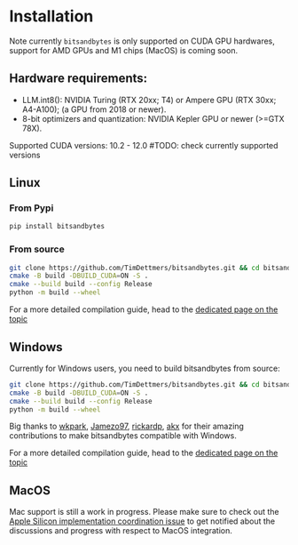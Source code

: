 # Installation

Note currently `bitsandbytes` is only supported on CUDA GPU hardwares, support for AMD GPUs and M1 chips (MacOS) is coming soon.

<hfoptions id="OS system">
<hfoption id="Linux">

## Hardware requirements:
 - LLM.int8(): NVIDIA Turing (RTX 20xx; T4) or Ampere GPU (RTX 30xx; A4-A100); (a GPU from 2018 or newer).
 - 8-bit optimizers and quantization: NVIDIA Kepler GPU or newer (>=GTX 78X).

Supported CUDA versions: 10.2 - 12.0  #TODO: check currently supported versions

## Linux

### From Pypi

```bash
pip install bitsandbytes
```

### From source

```bash
git clone https://github.com/TimDettmers/bitsandbytes.git && cd bitsandbytes/
cmake -B build -DBUILD_CUDA=ON -S .
cmake --build build --config Release
python -m build --wheel
```

For a more detailed compilation guide, head to the [dedicated page on the topic](./compiling)

</hfoption>
<hfoption id="Windows">

## Windows

Currently for Windows users, you need to build bitsandbytes from source:

```bash
git clone https://github.com/TimDettmers/bitsandbytes.git && cd bitsandbytes/
cmake -B build -DBUILD_CUDA=ON -S .
cmake --build build --config Release
python -m build --wheel
```

Big thanks to [wkpark](https://github.com/wkpark), [Jamezo97](https://github.com/Jamezo97), [rickardp](https://github.com/rickardp), [akx](https://github.com/akx) for their amazing contributions to make bitsandbytes compatible with Windows.

For a more detailed compilation guide, head to the [dedicated page on the topic](./compiling)

</hfoption>
<hfoption id="MacOS">

## MacOS

Mac support is still a work in progress. Please make sure to check out the [Apple Silicon implementation coordination issue](https://github.com/TimDettmers/bitsandbytes/issues/1020) to get notified about the discussions and progress with respect to MacOS integration.

</hfoption>

</hfoptions>

